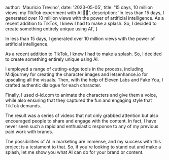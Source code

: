 
  author: 'Mauricio Trevino',
  date: '2023-05-05',
  title: '15 days, 10 million views: my TikTok experiment with AI 🧙‍♂️',
  description:
    'In less than 15 days, I generated over 10 million views with the power of artificial intelligence. As a recent addition to TikTok, I knew I had to make a splash. So, I decided to create something entirely unique using AI',
}


In less than 15 days, I generated over 10 million views with the power of artificial intelligence.

As a recent addition to TikTok, I knew I had to make a splash. So, I decided to create something entirely unique using AI.

I employed a range of cutting-edge tools in the process, including Midjourney for creating the character images and letsenhance.io for upscaling all the visuals. Then, with the help of Eleven Labs and Fake You, I crafted authentic dialogue for each character.

Finally, I used d-id.com to animate the characters and give them a voice, while also ensuring that they captured the fun and engaging style that TikTok demands.

The result was a series of videos that not only grabbed attention but also encouraged people to share and engage with the content. In fact, I have never seen such a rapid and enthusiastic response to any of my previous paid work with brands.

The possibilities of AI in marketing are immense, and my success with this project is a testament to that. So, if you're looking to stand out and make a splash, let me show you what AI can do for your brand or content.
